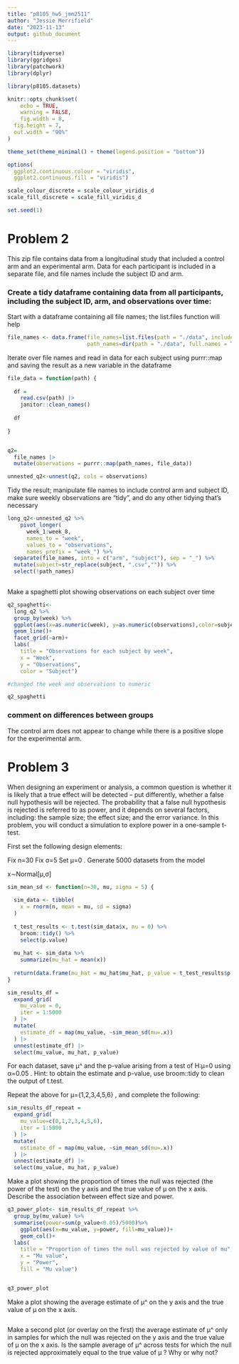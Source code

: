 ```yaml
---
title: "p8105_hw5_jmm2511"
author: "Jessie Merrifield"
date: "2023-11-13"
output: github_document
---
```


```r
library(tidyverse)
library(ggridges)
library(patchwork)
library(dplyr)

library(p8105.datasets)

knitr::opts_chunk$set(
	echo = TRUE,
	warning = FALSE,
	fig.width = 8, 
  fig.height = 7,
  out.width = "90%"
)

theme_set(theme_minimal() + theme(legend.position = "bottom"))

options(
  ggplot2.continuous.colour = "viridis",
  ggplot2.continuous.fill = "viridis")

scale_colour_discrete = scale_colour_viridis_d
scale_fill_discrete = scale_fill_viridis_d
```

```r
set.seed(1)
```


# Problem 2

This zip file contains data from a longitudinal study that included a control arm and an experimental arm. Data for each participant is included in a separate file, and file names include the subject ID and arm.

### Create a tidy dataframe containing data from all participants, including the subject ID, arm, and observations over time:

Start with a dataframe containing all file names; the list.files function will help

```r
file_names <- data.frame(file_names=list.files(path = "./data", include.dirs = TRUE),
                         path_names=dir(path = "./data", full.names = TRUE))

```

Iterate over file names and read in data for each subject using purrr::map and saving the result as a new variable in the dataframe

```r

file_data = function(path) {
  
  df = 
    read.csv(path) |>
    janitor::clean_names() 
  
  df
  
}


q2= 
  file_names |> 
  mutate(observations = purrr::map(path_names, file_data))

unnested_q2<-unnest(q2, cols = observations)

```


Tidy the result; manipulate file names to include control arm and subject ID, make sure weekly observations are “tidy”, and do any other tidying that’s necessary

```r

long_q2<-unnested_q2 %>% 
    pivot_longer(
      week_1:week_8,
      names_to = "week", 
      values_to = "observations",
      names_prefix = "week_") %>% 
  separate(file_names, into = c("arm", "subject"), sep = "_") %>% 
  mutate(subject=str_replace(subject, ".csv","")) %>% 
  select(!path_names) 
 
```

Make a spaghetti plot showing observations on each subject over time

```r
q2_spaghetti<-
  long_q2 %>% 
  group_by(week) %>% 
  ggplot(aes(x=as.numeric(week), y=as.numeric(observations),color=subject))+
  geom_line()+ 
  facet_grid(~arm)+
  labs(
    title = "Observations for each subject by week",
    x = "Week",
    y = "Observations",
    color = "Subject")

#changed the week and observations to numeric

q2_spaghetti
```

### comment on differences between groups

The control arm does not appear to change while there is a positive slope for the experimental arm. 




# Problem 3

When designing an experiment or analysis, a common question is whether it is likely that a true effect will be detected – put differently, whether a false null hypothesis will be rejected. The probability that a false null hypothesis is rejected is referred to as power, and it depends on several factors, including: the sample size; the effect size; and the error variance. In this problem, you will conduct a simulation to explore power in a one-sample t-test.

First set the following design elements:

Fix n=30
Fix σ=5
Set μ=0
. Generate 5000 datasets from the model

x∼Normal[μ,σ]


```r
sim_mean_sd <- function(n=30, mu, sigma = 5) {
  
  sim_data <- tibble(
    x = rnorm(n, mean = mu, sd = sigma)
  )
  
  t_test_results <- t.test(sim_data$x, mu = 0) %>%
    broom::tidy() %>%
    select(p.value)
  
  mu_hat <- sim_data %>%
    summarize(mu_hat = mean(x))
  
  return(data.frame(mu_hat = mu_hat$mu_hat, p_value = t_test_results$p.value))
}
```



```r
sim_results_df = 
  expand_grid(
    mu_value = 0,
    iter = 1:5000
  ) |> 
  mutate(
    estimate_df = map(mu_value, ~sim_mean_sd(mu=.x))
  ) |> 
  unnest(estimate_df) |>
  select(mu_value, mu_hat, p_value)
```


For each dataset, save μ^
 and the p-value arising from a test of H:μ=0
 using α=0.05
. Hint: to obtain the estimate and p-value, use broom::tidy to clean the output of t.test.

Repeat the above for μ={1,2,3,4,5,6}
, and complete the following:

```r
sim_results_df_repeat = 
  expand_grid(
    mu_value=c(0,1,2,3,4,5,6),
    iter = 1:5000
  ) |> 
  mutate(
    estimate_df = map(mu_value, ~sim_mean_sd(mu=.x))
  ) |> 
  unnest(estimate_df) |>
  select(mu_value, mu_hat, p_value)
```


Make a plot showing the proportion of times the null was rejected (the power of the test) on the y axis and the true value of μ
 on the x axis. Describe the association between effect size and power.

```r
q3_power_plot<- sim_results_df_repeat %>%
  group_by(mu_value) %>% 
  summarise(power=sum(p_value<0.05)/5000)%>% 
    ggplot(aes(x=mu_value, y=power, fill=mu_value))+
    geom_col()+
  labs(
    title = "Proportion of times the null was rejected by value of mu",
    x = "Mu value",
    y = "Power",
    fill = "Mu value")


q3_power_plot

```
 

Make a plot showing the average estimate of μ^
 on the y axis and the true value of μ
 on the x axis. 
 
```r

```


Make a second plot (or overlay on the first) the average estimate of μ^
 only in samples for which the null was rejected on the y axis and the true value of μ
 on the x axis. Is the sample average of μ^
 across tests for which the null is rejected approximately equal to the true value of μ
? Why or why not?

```r

```


